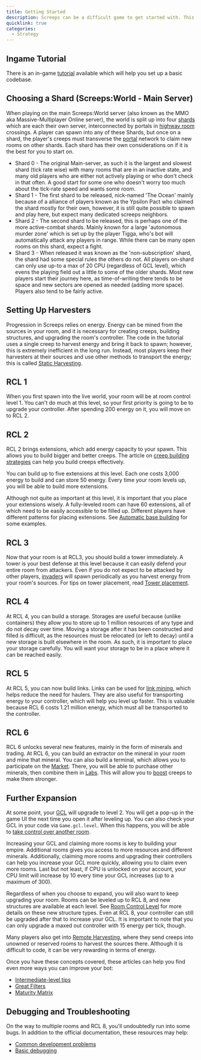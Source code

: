 ```yaml
---
title: Getting Started
description: Screeps can be a difficult game to get started with. This tutorial will help you get your automated empire up and running.
quicklink: true
categories:
  - Strategy
---
```


## Ingame Tutorial
There is an in-game [tutorial](https://screeps.com/a/#!/sim/tutorial) available which will help you set up a basic codebase.

## Choosing a Shard (Screeps:World - Main Server)
When playing on the main Screeps:World server (also known as the MMO aka Massive-Multiplayer Online server), the world is split up into four [shards](/Shard) which are each their own server, interconnected by portals in [highway room](Map) crossings. A player can spawn into any of these Shards, but once on a shard, the player's creeps must transverse the [portal](/StructurePortal) network to claim new rooms on other shards. Each shard has their own considerations on if it is the best for you to start on.

- Shard 0 - The original Main-server, as such it is the largest and slowest shard (tick rate wise) with many rooms that are in an inactive state, and many old players who are either not actively playing or who don't check in that often. A good start for some one who doesn't worry too much about the tick-rate speed and wants some room.
- Shard 1 - The first shard to be released, nick-named 'The Ocean' mainly because of a alliance of players known as the Ypsilon Pact who claimed the shard mostly for their own, however, it is still quite possible to spawn and play here, but expect many dedicated screeps neighbors.
- Shard 2 - The second shard to be released, this is perhaps one of the more active-combat shards. Mainly known for a large 'autonomous murder zone' which is set up by the player Tigga, who's bot will automatically attack any players in range. While there can be many open rooms on this shard, expect a fight.
- Shard 3 - When released it was known as the 'non-subscription' shard, the shard had some special rules the others do not. All players on-shard can only use up-to a max of 20 CPU (regardless of GCL level), which evens the playing field out a little to some of the older shards. Most new players start their journey here, as time-of-writing there tends to be space and new sectors are opened as needed (adding more space). Players also tend to be fairly active.

## Setting Up Harvesters
Progression in Screeps relies on energy. Energy can be mined from the sources in your room, and it is necessary for creating creeps, building structures, and upgrading the room's controller. The code in the tutorial uses a single creep to harvest energy and bring it back to spawn; however, this is extremely inefficient in the long run. Instead, most players keep their harvesters at their sources and use other methods to transport the energy; this is called [Static Harvesting](/Static_Harvesting).

## RCL 1
When you first spawn into the live world, your room will be at room control level 1. You can't do much at this level, so your first priority is going to be to upgrade your controller. After spending 200 energy on it, you will move on to RCL 2.

## RCL 2
RCL 2 brings extensions, which add energy capacity to your spawn. This allows you to build bigger and better creeps. The article on [creep building strategies](/Creep_body_setup_strategies) can help you build creeps effectively.

You can build up to five extensions at this level. Each one costs 3,000 energy to build and can store 50 energy. Every time your room levels up, you will be able to build more extensions.

Although not quite as important at this level, it is important that you place your extensions wisely. A fully-leveled room can have 60 extensions, all of which need to be easily accessible to be filled up. Different players have different patterns for placing extensions. See [Automatic base building](/Automatic_base_building) for some examples.

## RCL 3
Now that your room is at RCL3, you should build a tower immediately. A tower is your best defense at this level because it can easily defend your entire room from attackers. Even if you do not expect to be attacked by other players, [invaders](/Invader) will spawn periodically as you harvest energy from your room's sources. For tips on tower placement, read [Tower placement](/StructureTower).

## RCL 4
At RCL 4, you can build a storage. Storages are useful because (unlike containers) they allow you to store up to 1 million resources of any type and do not decay over time. Moving a storage after it has been constructed and filled is difficult, as the resources must be relocated (or left to decay) until a new storage is built elsewhere in the room. As such, it is important to place your storage carefully. You will want your storage to be in a place where it can be reached easily.

## RCL 5
At RCL 5, you can now build links. Links can be used for [link mining](/Static_Harvesting#Link_Mining), which helps reduce the need for haulers. They are also useful for transporting energy to your controller, which will help you level up faster. This is valuable because RCL 6 costs 1.21 million energy, which must all be transported to the controller.

## RCL 6
RCL 6 unlocks several new features, mainly in the form of minerals and trading. At RCL 6, you can build an extractor on the mineral in your room and mine that mineral. You can also build a terminal, which allows you to participate on the [Market](/Market). There, you will be able to purchase other minerals, then combine them in [Labs](/StructureLab). This will allow you to [boost](/Boosts) creeps to make them stronger.

## Further Expansion
At some point, your [GCL](/Global_Control_Level) will upgrade to level 2. You will get a pop-up in the game UI the next time you open it after leveling up. You can also check your GCL in your code via `Game.gcl.level`. When this happens, you will be able to [take control over another room](/Claiming_new_room).

Increasing your GCL and claiming more rooms is key to building your empire. Additional rooms gives you access to more resources and different minerals. Additionally, claiming more rooms and upgrading their controllers can help you increase your GCL more quickly, allowing you to claim even more rooms. Last but not least, if CPU is unlocked on your account, your CPU limit will increase by 10 every time your GCL increases (up to a maximum of 300).

Regardless of when you choose to expand, you will also want to keep upgrading your room. Rooms can be leveled up to RCL 8, and new structures are available at each level. See [Room Control Level](/Room_Control_Level) for more details on these new structure types. Even at RCL 8, your controller can still be upgraded after that to increase your GCL. It is important to note that you can only upgrade a maxed out controller with 15 energy per tick, though.

Many players also get into [Remote Harvesting](/Remote_Harvesting), where they send creeps into unowned or reserved rooms to harvest the sources there. Although it is difficult to code, it can be very rewarding in terms of energy.

Once you have these concepts covered, these articles can help you find even more ways you can improve your bot:
- [Intermediate-level tips](/Intermediate-level_tips)
- [Great Filters](/Great_Filters)
- [Maturity Matrix](/Maturity_Matrix)

## Debugging and Troubleshooting
On the way to multiple rooms and RCL 8, you'll undoubtedly run into some bugs. In addition to the official documentation, these resources may help:
- [Common development problems](/Common_development_problems)
- [Basic debugging](/Basic_debugging)